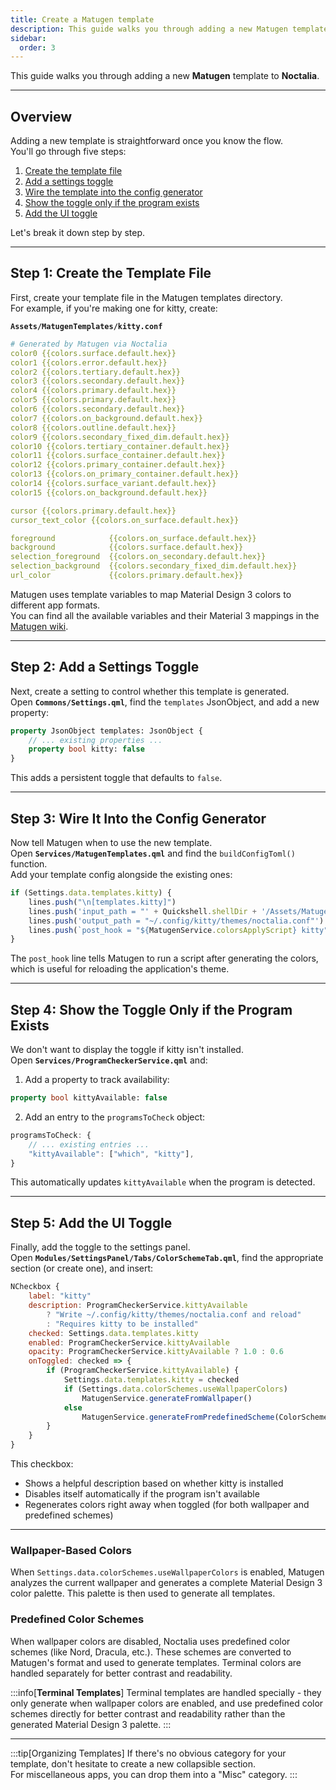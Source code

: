 ```yaml
---
title: Create a Matugen template
description: This guide walks you through adding a new Matugen template to Noctalia.
sidebar:
  order: 3
---
```


This guide walks you through adding a new **Matugen** template to **Noctalia**.

---

## Overview

Adding a new template is straightforward once you know the flow.  
You'll go through five steps:

1. [Create the template file](#step-1-create-the-template-file)  
2. [Add a settings toggle](#step-2-add-a-settings-toggle)  
3. [Wire the template into the config generator](#step-3-wire-it-into-the-config-generator)  
4. [Show the toggle only if the program exists](#step-4-show-the-toggle-only-if-the-program-exists)  
5. [Add the UI toggle](#step-5-add-the-ui-toggle)

Let's break it down step by step.

---

## Step 1: Create the Template File

First, create your template file in the Matugen templates directory.  
For example, if you're making one for kitty, create:

**`Assets/MatugenTemplates/kitty.conf`**

```yaml
# Generated by Matugen via Noctalia
color0 {{colors.surface.default.hex}}
color1 {{colors.error.default.hex}}
color2 {{colors.tertiary.default.hex}}
color3 {{colors.secondary.default.hex}}
color4 {{colors.primary.default.hex}}
color5 {{colors.primary.default.hex}}
color6 {{colors.secondary.default.hex}}
color7 {{colors.on_background.default.hex}}
color8 {{colors.outline.default.hex}}
color9 {{colors.secondary_fixed_dim.default.hex}}
color10 {{colors.tertiary_container.default.hex}}
color11 {{colors.surface_container.default.hex}}
color12 {{colors.primary_container.default.hex}}
color13 {{colors.on_primary_container.default.hex}}
color14 {{colors.surface_variant.default.hex}}
color15 {{colors.on_background.default.hex}}

cursor {{colors.primary.default.hex}}
cursor_text_color {{colors.on_surface.default.hex}}

foreground            {{colors.on_surface.default.hex}}
background            {{colors.surface.default.hex}}
selection_foreground  {{colors.on_secondary.default.hex}}
selection_background  {{colors.secondary_fixed_dim.default.hex}}
url_color             {{colors.primary.default.hex}}
```

Matugen uses template variables to map Material Design 3 colors to different app formats.  
You can find all the available variables and their Material 3 mappings in the [Matugen wiki](https://github.com/InioX/matugen/wiki).

---

## Step 2: Add a Settings Toggle

Next, create a setting to control whether this template is generated.  
Open **`Commons/Settings.qml`**, find the `templates` JsonObject, and add a new property:

```qml
property JsonObject templates: JsonObject {
    // ... existing properties ...
    property bool kitty: false
}
```

This adds a persistent toggle that defaults to `false`.

---

## Step 3: Wire It Into the Config Generator

Now tell Matugen when to use the new template.  
Open **`Services/MatugenTemplates.qml`** and find the `buildConfigToml()` function.  
Add your template config alongside the existing ones:

```qml
if (Settings.data.templates.kitty) {
    lines.push("\n[templates.kitty]")
    lines.push('input_path = "' + Quickshell.shellDir + '/Assets/MatugenTemplates/kitty.conf"')
    lines.push('output_path = "~/.config/kitty/themes/noctalia.conf"')
    lines.push(`post_hook = "${MatugenService.colorsApplyScript} kitty"`)
}
```

The `post_hook` line tells Matugen to run a script after generating the colors, which is useful for reloading the application's theme.

---

## Step 4: Show the Toggle Only if the Program Exists

We don't want to display the toggle if kitty isn't installed.  
Open **`Services/ProgramCheckerService.qml`** and:

1. Add a property to track availability:

```qml
property bool kittyAvailable: false
```

2. Add an entry to the `programsToCheck` object:

```qml
programsToCheck: {
    // ... existing entries ...
    "kittyAvailable": ["which", "kitty"],
}
```

This automatically updates `kittyAvailable` when the program is detected.

---

## Step 5: Add the UI Toggle

Finally, add the toggle to the settings panel.  
Open **`Modules/SettingsPanel/Tabs/ColorSchemeTab.qml`**, find the appropriate section (or create one), and insert:

```qml
NCheckbox {
    label: "kitty"
    description: ProgramCheckerService.kittyAvailable
        ? "Write ~/.config/kitty/themes/noctalia.conf and reload"
        : "Requires kitty to be installed"
    checked: Settings.data.templates.kitty
    enabled: ProgramCheckerService.kittyAvailable
    opacity: ProgramCheckerService.kittyAvailable ? 1.0 : 0.6
    onToggled: checked => {
        if (ProgramCheckerService.kittyAvailable) {
            Settings.data.templates.kitty = checked
            if (Settings.data.colorSchemes.useWallpaperColors)
                MatugenService.generateFromWallpaper()
            else
                MatugenService.generateFromPredefinedScheme(ColorSchemeService.getCurrentScheme())
        }
    }
}
```

This checkbox:  
- Shows a helpful description based on whether kitty is installed  
- Disables itself automatically if the program isn't available  
- Regenerates colors right away when toggled (for both wallpaper and predefined schemes)

---

### Wallpaper-Based Colors
When `Settings.data.colorSchemes.useWallpaperColors` is enabled, Matugen analyzes the current wallpaper and generates a complete Material Design 3 color palette. This palette is then used to generate all templates.

### Predefined Color Schemes
When wallpaper colors are disabled, Noctalia uses predefined color schemes (like Nord, Dracula, etc.). These schemes are converted to Matugen's format and used to generate templates. Terminal colors are handled separately for better contrast and readability.

:::info[**Terminal Templates**]
Terminal templates are handled specially - they only generate when wallpaper colors are enabled, and use predefined color schemes directly for better contrast and readability rather than the generated Material Design 3 palette.
:::

---

:::tip[Organizing Templates]
If there's no obvious category for your template, don't hesitate to create a new collapsible section.  
For miscellaneous apps, you can drop them into a "Misc" category.
:::
